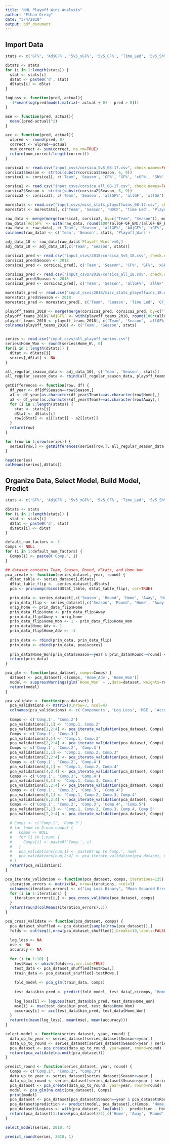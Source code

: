 ```yaml
---
title: "NHL Playoff Wins Analysis"
author: "Ethan Greig"
date: "3/4/2018"
output: pdf_document
---
```


## Import Data
```r
stats <- c('GF%', 'AdjGF%', '5v5_xGF%', '5v5_CF%', 'Time_Led', '5v5_Sh%', '5v5_Sv%', 'PP%', 'PK%', 'ROWins')

dStats <- stats
for (i in 1:length(stats)) {
  stat <- stats[i]
  dStat <- paste0('d', stat)
  dStats[i] <- dStat
}

logLoss <- function(pred, actual){
  -1*mean(log(pred[model.matrix(~ actual + 0) - pred > 0]))
}

mse <- function(pred, actual){
  mean((pred-actual)^2)
}

acc <- function(pred, actual){
  wlpred <- round(pred, 0)
  correct <- wlpred==actual
  num_correct <- sum(correct, na.rm=TRUE)
  return(num_correct/length(correct))
}

corsica1 <- read.csv("input_csvs/corsica_5v5_08-17.csv", check.names=FALSE)
corsica1$Season <- strtoi(substr(corsica1$Season, 6, 9))
corsica1 <- corsica1[, c('Team', 'Season', 'CF%', 'GF%', 'xGF%', 'Sh%', 'Sv%')]

corsica2 <- read.csv("input_csvs/corsica_all_08-17.csv", check.names=FALSE)
corsica2$Season <- strtoi(substr(corsica2$Season, 6, 9))
corsica2 <- corsica2[, c('Team', 'Season', 'allGF%', 'allGF', 'allGA')]

morestats <- read.csv("input_csvs/misc_stats_playoffwins_08-17.csv", check.names=FALSE)
morestats <- morestats[, c('Team', 'Season', 'HDCF', 'Time Led', 'Playoff Wins', 'GF_EN', 'GA_EN', 'PP%', 'PK%', 'W', 'ROW')]

raw_data <- merge(merge(corsica1, corsica2, by=c("Team", "Season")), morestats, by=c("Team", "Season"))
raw_data$`AdjGF%` <- with(raw_data, round(100*(allGF-GF_EN)/(allGF-GF_EN+allGA-GA_EN),2))
raw_data <- raw_data[, c('Team', 'Season', 'allGF%', 'AdjGF%', 'xGF%', 'CF%', 'Time Led', 'Sh%', 'Sv%', 'PP%', 'PK%', 'ROW', 'Playoff Wins')]
colnames(raw_data) <- c('Team', 'Season', stats, 'Playoff_Wins')

adj_data_10 <- raw_data[raw_data$`Playoff_Wins`>=0,]
adj_data_10 <- adj_data_10[,c('Team', 'Season', stats)]

corsica1_pred <- read.csv("input_csvs/2018/corsica_5v5_18.csv", check.names=FALSE)
corsica1_pred$Season <- 2018
corsica1_pred <- corsica1_pred[, c('Team', 'Season', 'CF%', 'GF%', 'xGF%', 'Sh%', 'Sv%')]

corsica2_pred <- read.csv("input_csvs/2018/corsica_all_18.csv", check.names=FALSE)
corsica2_pred$Season <- 2018
corsica2_pred <- corsica2_pred[, c('Team', 'Season', 'allGF%', 'allGF', 'allGA')]

morestats_pred <- read.csv("input_csvs/2018/misc_stats_playoffwins_18.csv", check.names=FALSE)
morestats_pred$Season <- 2018
morestats_pred <- morestats_pred[, c('Team', 'Season', 'Time Led', 'GF_EN', 'GA_EN', 'PP%', 'PK%', 'ROW')]

playoff_teams_2018 <- merge(merge(corsica1_pred, corsica2_pred, by=c("Team","Season")), morestats_pred, by=c("Team","Season"))
playoff_teams_2018$`AdjGF%` <- with(playoff_teams_2018, round(100*(allGF-GF_EN)/(allGF-GF_EN+allGA-GA_EN),2))
playoff_teams_2018 <- playoff_teams_2018[, c('Team', 'Season', 'allGF%', 'AdjGF%', 'xGF%', 'CF%', 'Time Led', 'Sh%', 'Sv%', 'PP%', 'PK%', 'ROW')]
colnames(playoff_teams_2018) <- c('Team', 'Season', stats)


series <- read.csv("input_csvs/all_playoff_series.csv")
series$Home_Won <- round(series$Home_W., 0)
for(i in 1:length(dStats)) {
  dStat <- dStats[i]
  series[,dStat] <- NA
}

all_regular_season_data <- adj_data_10[, c('Team', 'Season', stats)]
all_regular_season_data <- rbind(all_regular_season_data, playoff_teams_2018)

getDifferences <- function(row, df) {
  df_year <- df[df$Season==row$Season,]
  a1 <- df_year[as.character(df_year$Team)==as.character(row$Home),]
  a2 <- df_year[as.character(df_year$Team)==as.character(row$Away),]
  for (i in 1:length(stats)) {
    stat <- stats[i]
    dStat <- dStats[i]
    row[dStat] <- a1[[stat]] - a2[[stat]]
  }
  return(row)
}

for (row in 1:nrow(series)) {
  series[row,] <- getDifferences(series[row,], all_regular_season_data)
}

head(series)
colMeans(series[,dStats])
```


## Organize Data, Select Model, Build Model, Predict
```r
stats <- c('GF%', 'AdjGF%', '5v5_xGF%', '5v5_CF%', 'Time_Led', '5v5_Sh%', '5v5_Sv%', 'PP%', 'PK%', 'ROWins')

dStats <- stats
for (i in 1:length(stats)) {
  stat <- stats[i]
  dStat <- paste0('d', stat)
  dStats[i] <- dStat
}

default_num_factors <- 3
Comps <- NULL
for (i in 1:default_num_factors) {
  Comps[i] <- paste0('Comp.', i)
}

## dataset contains Team, Season, Round, dStats, and Home_Won
pca_create <- function(series_dataset, year, round) {
  dStat_table <- series_dataset[,dStats]
  dStat_table_flip <- -series_dataset[,dStats]
  pca <- princomp(rbind(dStat_table, dStat_table_flip), cor=TRUE)

  prin_data <- series_dataset[,c('Season', 'Round', 'Home', 'Away', 'Home_Won')]
  prin_data_flip <- series_dataset[,c('Season', 'Round', 'Home', 'Away', 'Home_Won')]
  orig_home <- prin_data_flip$Home
  prin_data_flip$Home <- prin_data_flip$Away
  prin_data_flip$Away <- orig_home
  prin_data_flip$Home_Won <- 1 - prin_data_flip$Home_Won
  prin_data$Home_Adv <- 1
  prin_data_flip$Home_Adv <- -1
  
  prin_data <- rbind(prin_data, prin_data_flip)
  prin_data <- cbind(prin_data, pca$scores)
  
  prin_data$Home_Won[prin_data$Season==year & prin_data$Round>=round] <- NA
  return(prin_data)
}

pca_glm <- function(pca_dataset, comps=Comps) {
  dataset <- pca_dataset[,c(comps, 'Home_Adv', 'Home_Won')]
  model <- suppressWarnings(glm(`Home_Won` ~ .,data=dataset, weights=rep(0.5, nrow(dataset)), family=binomial(link='logit')))
  return(model)
}

pca_validate <- function(pca_dataset) {
  pca_validations <- matrix(0,nrow=7, ncol=4)
  colnames(pca_validations) <- c('Components', 'Log Loss', 'MSE', 'Accuracy')
  
  Comps <- c('Comp.1', 'Comp.2')
  pca_validations[1,1] <- "Comp.1, Comp.2"
  pca_validations[1,2:4] <- pca_iterate_validation(pca_dataset, Comps)
  Comps <- c('Comp.1', 'Comp.3')
  pca_validations[2,1] <- "Comp.1, Comp.3"
  pca_validations[2,2:4] <- pca_iterate_validation(pca_dataset, Comps)
  Comps <- c('Comp.1', 'Comp.2', 'Comp.3')
  pca_validations[3,1] <- "Comp.1, Comp.2, Comp.3"
  pca_validations[3,2:4] <- pca_iterate_validation(pca_dataset, Comps)
  Comps <- c('Comp.1', 'Comp.2', 'Comp.4')
  pca_validations[4,1] <- "Comp.1, Comp.2, Comp.4"
  pca_validations[4,2:4] <- pca_iterate_validation(pca_dataset, Comps)
  Comps <- c('Comp.1', 'Comp.3', 'Comp.4')
  pca_validations[5,1] <- "Comp.1, Comp.3, Comp.4"
  pca_validations[5,2:4] <- pca_iterate_validation(pca_dataset, Comps)
  Comps <- c('Comp.1', 'Comp.2', 'Comp.3', 'Comp.4')
  pca_validations[6,1] <- "Comp.1, Comp.2, Comp.3, Comp.4"
  pca_validations[6,2:4] <- pca_iterate_validation(pca_dataset, Comps)
  Comps <- c('Comp.1', 'Comp.2', 'Comp.3', 'Comp.4', 'Comp.5')
  pca_validations[7,1] <- "Comp.1, Comp.2, Comp.3, Comp.4, Comp.5"
  pca_validations[7,2:4] <- pca_iterate_validation(pca_dataset, Comps)
  
  # Comps <- c('Comp.1', 'Comp.3')
  # for (num in 2:num_comps) {
  #   Comps <- NULL
  #   for (i in 1:num) {
  #     Comps[i] <- paste0('Comp.', i)
  #   }
  #   pca_validations[num,1] <- paste0('up to Comp.', num)
  #   pca_validations[num,2:4] <- pca_iterate_validation(pca_dataset, Comps)
  # }
  return(pca_validations)
}

pca_iterate_validation <- function(pca_dataset, comps, iterations=125) {
  iteration_errors <- matrix(NA, nrow=iterations, ncol=3)
  colnames(iteration_errors) <- c("Log Loss Binary", "Mean Squared Error Binary", "Mean Accuracy")
  for (i in 1:iterations) {
    iteration_errors[i,] <- pca_cross_validate(pca_dataset, comps)
  }
  return(round(colMeans(iteration_errors),3))
}

pca_cross_validate <- function(pca_dataset, comps) {
  pca_dataset_shuffled <- pca_dataset[sample(nrow(pca_dataset)),]
  folds <- cut(seq(1,nrow(pca_dataset_shuffled)),breaks=10,labels=FALSE)
  
  log_loss <- NA
  mse <- NA
  accuracy <- NA
  
  for (i in 1:10) {
    testRows <- which(folds==i,arr.ind=TRUE)
    test_data <- pca_dataset_shuffled[testRows,]
    train_data <- pca_dataset_shuffled[-testRows,]
    
    fold_model <- pca_glm(train_data, comps)
    
    test_data$bin_pred <- predict(fold_model, test_data[,c(comps, 'Home_Adv')], type='response')
  
    log_loss[i] <- logLoss(test_data$bin_pred, test_data$Home_Won)
    mse[i] <- mse(test_data$bin_pred, test_data$Home_Won)
    accuracy[i] <- acc(test_data$bin_pred, test_data$Home_Won)
  }
  return(c(mean(log_loss), mean(mse), mean(accuracy)))
}

select_model <- function(series_dataset, year, round) {
  data_up_to_year <- series_dataset[series_dataset$Season<=year,]
  data_up_to_round <- series_dataset[series_dataset$Season<year | series_dataset$Round<=round,]
  pca_dataset <- pca_create(data_up_to_round, year=year, round=round)
  return(pca_validate(na.omit(pca_dataset)))
}

predict_round <- function(series_dataset, year, round) {
  Comps <- c("Comp.1", "Comp.2", "Comp.3")
  data_up_to_year <- series_dataset[series_dataset$Season<=year,]
  data_up_to_round <- series_dataset[series_dataset$Season<year | series_dataset$Round<=round,]
  pca_dataset <- pca_create(data_up_to_round, year=year, round=round)
  model <- pca_glm(na.omit(pca_dataset), Comps)
  print(model)
  pca_dataset <- pca_dataset[pca_dataset$Season==year & pca_dataset$Round==round,c('Home', 'Away', 'Round', 'Home_Adv', 'Home_Won', Comps)]
  pca_dataset$prediction <- predict(model, pca_dataset[,c(Comps, 'Home_Adv')], type='response')
  pca_dataset$LogLoss <- with(pca_dataset, log(abs(1 - prediction - Home_Won)))
  return(pca_dataset[1:(nrow(pca_dataset)/2),c('Home', 'Away', 'Round', Comps, 'Home_Adv', 'prediction', 'LogLoss')])
}
```

```r
select_model(series, 2018, 4)
```

```r
predict_round(series, 2018, 1)
```